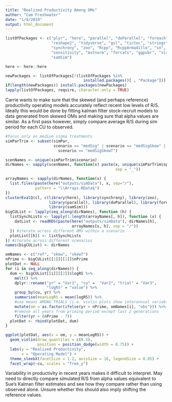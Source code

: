 ```yaml
---
title: "Realized Productivity Among OMs"
author: "Cam Freshwater"
date: "1/9/2019"
output: html_document
---
```


```r
listOfPackages <- c("plyr", "here", "parallel", "doParallel", "foreach", 
                    "reshape2", "tidyverse", "gsl", "tictoc", "stringr", 
                    "synchrony", "zoo", "Rcpp", "RcppArmadillo", "sn", 
                    "sensitivity", "mvtnorm", "forcats", "ggpubr", "viridis", 
                    "samSim")

here <- here::here

newPackages <- listOfPackages[!(listOfPackages %in% 
                                  installed.packages()[ , "Package"])]
if(length(newPackages)) install.packages(newPackages)
lapply(listOfPackages, require, character.only = TRUE)
```

Carrie wants to make sure that the skewed (and perhaps reference) productivity operating models accurately reflect recent low levels of R/S. Ideally this would  be done by fitting kalman filter stock-recruit models to data generated from skewed OMs and making sure that alpha values are similar. As a first pass however, simply compare average R/S during sim period for each CU to observed.

```r
#focus only on medium sigma treatments
simParTrim <- subset(simPar,
                     scenario == "medSig" | scenario == "medSigSkew" | 
                       scenario == "medSigSkewT")

scenNames <- unique(simParTrim$scenario)
dirNames <- sapply(scenNames, function(x) paste(x, unique(simParTrim$species),
                                                sep = "_"))

arrayNames <- sapply(dirNames, function(x) {
  list.files(paste(here("outputs/simData"), x, sep="/"), 
             pattern = "\\Arrays.RData$")
})
clusterEvalQ(cl, c(library(here), library(synchrony), library(zoo),
                   library(parallel), library(doParallel), library(foreach),
                   library(samSim)))
bigCUList <- lapply(seq_along(dirNames), function (h) {
  listSynchLists <- lapply(1:length(arrayNames[, h]), function (x) {
    datList <- readRDS(paste(here("outputs/simData"), dirNames[h],
                             arrayNames[x, h], sep = "/"))
  }) #iterate across different OMs within a scenario
  plotList[[h]] <- listSynchLists
}) #iterate across different scenarios
names(bigCUList) <- dirNames

```

```r
omNames <- c("ref", "skew", "skewT")
nPrime <- bigCUList[[1]][[1]]$nPrime
plotDat <- NULL
for (i in seq_along(dirNames)) {
  dum <- bigCUList[[i]][[2]]$logRS %>% 
    melt() %>% 
    dplyr::rename("yr" = "Var1", "cu" =  "Var2", "trial" = "Var3", 
                  "logRS" = "value") %>% 
    group_by(cu, yr) %>% 
    summarise(meanLogRS = mean(logRS)) %>% 
    #use means AMONG TRIALS (i.e. violin plots show interannual variability)
    mutate(om = as.factor(ifelse(yr > nPrime, omNames[i], "obs"))) %>% 
    #remove all years from priming period except last 2 generations
    filter(yr > (nPrime - 7))
  plotDat <- rbind(plotDat, dum)
}  

ggplot(plotDat, aes(x = om, y = meanLogRS)) +
  geom_violin(draw_quantiles = c(0.5), 
              position = position_dodge(width = 0.75)) +
  labs(y = "Realized Productivity",
       x = "Operating Model") +
  theme_sleekX(facetSize = 1.2, axisSize = 16, legendSize = 0.85) +
  facet_wrap(~cu, scales = "free_y")

```

Variability in productivity in recent years makes it difficult to interpret. May need to directly compare simulated R/S from alpha values equivalent to Sue's Kalman filter estimates and see how they compare rather than using observed alone. Unsure whether this should also imply shifting the reference values. 